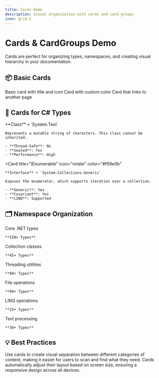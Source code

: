 ```yaml
---
title: Cards Demo
description: Visual organization with cards and card groups
icon: grid-2
---
```


# Cards & CardGroups Demo

<Note>
  Cards are perfect for organizing types, namespaces, and creating visual hierarchy in your documentation.
</Note>

## 📦 Basic Cards

<CardGroup cols={3}>
  <Card title="Simple Card" icon="cube">
    Basic card with title and icon
  </Card>
  
  <Card title="Colored Card" icon="palette" color="#7c3aed">
    Card with custom color
  </Card>
  
  <Card title="Linked Card" icon="link" href="/introduction">
    Card that links to another page
  </Card>
</CardGroup>

## 🎨 Cards for C# Types

<CardGroup cols={2}>
  <Card 
    title="StringBuilder" 
    icon="text"
    color="#10b981"
  >
    **Class** • `System.Text`
    
    Represents a mutable string of characters. This class cannot be inherited.
    
    - **Thread-Safe**: No
    - **Sealed**: Yes
    - **Performance**: High
  </Card>
  
  <Card 
    title="IEnumerable<T>" 
    icon="rotate"
    color="#f59e0b"
  >
    **Interface** • `System.Collections.Generic`
    
    Exposes the enumerator, which supports iteration over a collection.
    
    - **Generic**: Yes
    - **Covariant**: Yes
    - **LINQ**: Supported
  </Card>
</CardGroup>

## 🗂️ Namespace Organization

<CardGroup cols={3}>
  <Card title="System" icon="folder-tree">
    Core .NET types
    
    **150+ Types**
  </Card>
  
  <Card title="System.Collections" icon="layer-group">
    Collection classes
    
    **45+ Types**
  </Card>
  
  <Card title="System.Threading" icon="rotate">
    Threading utilities
    
    **80+ Types**
  </Card>
  
  <Card title="System.IO" icon="file">
    File operations
    
    **60+ Types**
  </Card>
  
  <Card title="System.Linq" icon="filter">
    LINQ operations
    
    **25+ Types**
  </Card>
  
  <Card title="System.Text" icon="text">
    Text processing
    
    **30+ Types**
  </Card>
</CardGroup>

## 💡 Best Practices

<Info>
  Use cards to create visual separation between different categories of content, making it easier for users to scan and find what they need.
</Info>

<Check>
  Cards automatically adjust their layout based on screen size, ensuring a responsive design across all devices.
</Check>